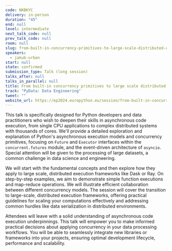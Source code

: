 ```yaml
---
code: NKBKYC
delivery: in-person
duration: "45"
end: null
level: intermediate
next_talk_code: null
prev_talk_code: null
room: null
slug: from-built-in-concurrency-primitives-to-large-scale-distributed-computing
speakers:
  - jakub-urban
start: null
state: confirmed
submission_type: Talk (long session)
talks_after: null
talks_in_parallel: null
title: From built-in concurrency primitives to large scale distributed computing
track: "PyData: Data Engineering"
tweet: ""
website_url: https://ep2024.europython.eu/session/from-built-in-concurrency-primitives-to-large-scale-distributed-computing
---
```


This talk is specifically designed for Python developers and data practitioners
who wish to deepen their skills in asynchronous code execution, from single CPU
applications to complex distributed systems with thousands of cores. We'll
provide a detailed exploration and explanation of Python's asynchronous
execution models and concurrency primitives, focusing on `Future` and `Executor`
interfaces within the `concurrent.futures` module, and the event-driven
architecture of `asyncio`. Special attention will be given to the processing of
large datasets, a common challenge in data science and engineering.

We will start with the fundamental concepts and then explore how they apply to
large scale, distributed execution frameworks like Dask or Ray. On step-by-step
examples, we aim to demonstrate simple function executions and map-reduce
operations. We will illustrate efficient collaboration between different
concurrency models. The session will cover the transition to large-scale,
distributed execution frameworks, offering practical guidelines for scaling your
computations effectively and addressing common hurdles like data serialization
in distributed environments.

Attendees will leave with a solid understanding of asynchronous code execution
underpinnings. This talk will empower you to make informed practical decisions
about applying concurrency in your data processing workflows. You will be able
to seamlessly integrate new libraries or frameworks into your projects, ensuring
optimal development lifecycle, performance and scalability.
